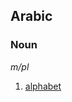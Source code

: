 ==Arabic==
===Noun===
{{ARchar|حُرُوف الهِجَاء}} {{IPAchar|(ħurúːf al-hijáː’)}} ''m/pl''

#[[alphabet]]